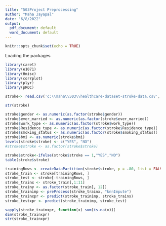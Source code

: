 ```yaml
---
title: "503Project Preprocessing"
author: "Maha Jayapal"
date: "6/8/2022"
output:
  pdf_document: default
  word_document: default
---
```


```r
knitr::opts_chunk$set(echo = TRUE)
```

Loading the packages
```r
library(caret)
library(e1071)
library(Hmisc)
library(corrplot)
library(plyr)
library(pROC)
```

```r
stroke<- read.csv('c:\\maha\\503\\healthcare-dataset-stroke-data.csv', header = TRUE)
```
```r
str(stroke)
```
```r
stroke$gender <- as.numeric(as.factor(stroke$gender))
stroke$ever_married <- as.numeric(as.factor(stroke$ever_married))
stroke$work_type <- as.numeric(as.factor(stroke$work_type))
stroke$Residence_type <- as.numeric(as.factor(stroke$Residence_type))
stroke$smoking_status <- as.numeric(as.factor(stroke$smoking_status))
stroke$bmi <- as.numeric(stroke$bmi)
levels(stroke$stroke) <- c("YES", "NO")
#stroke$stroke <- as.factor(stroke$stroke)
```
```r
stroke$stroke<-ifelse(stroke$stroke == 1,"YES","NO")
table(stroke$stroke)
```
```r
trainingRows <- createDataPartition(stroke$stroke, p = .80, list = FALSE)
stroke_train <- stroke[trainingRows, ]
stroke_test <- stroke[-trainingRows, ]
stroke_trainx <- stroke_train[,1:11]
stroke_trainy <- as.factor(stroke_train[, 12])
stroke_trainimp <- preProcess(stroke_trainx, "knnImpute")
stroke_trainxpr <- predict(stroke_trainimp, stroke_trainx)
stroke_testxpr <- predict(stroke_trainimp, stroke_test)
```
```r
sapply(stroke_trainxpr, function(x) sum(is.na(x)))
dim(stroke_trainxpr)
str(stroke_trainxpr)
```























